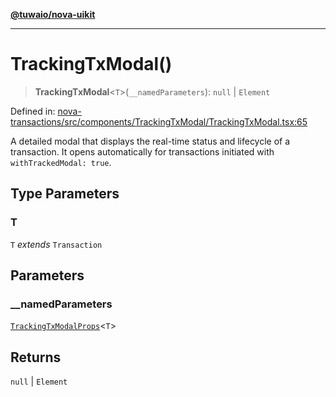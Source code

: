[**@tuwaio/nova-uikit**](../../../README.md)

***

# TrackingTxModal()

> **TrackingTxModal**\<`T`\>(`__namedParameters`): `null` \| `Element`

Defined in: [nova-transactions/src/components/TrackingTxModal/TrackingTxModal.tsx:65](https://github.com/TuwaIO/nova-uikit/blob/ff888bf4a4d6917dfef5a182a703ed36e6cd75a9/packages/nova-transactions/src/components/TrackingTxModal/TrackingTxModal.tsx#L65)

A detailed modal that displays the real-time status and lifecycle of a transaction.
It opens automatically for transactions initiated with `withTrackedModal: true`.

## Type Parameters

### T

`T` *extends* `Transaction`

## Parameters

### \_\_namedParameters

[`TrackingTxModalProps`](../type-aliases/TrackingTxModalProps.md)\<`T`\>

## Returns

`null` \| `Element`
